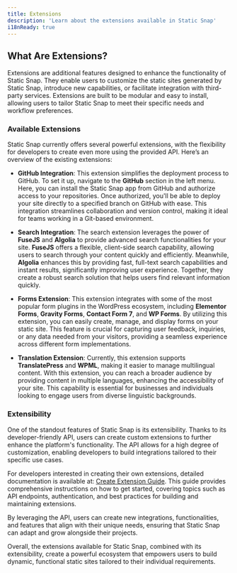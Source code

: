 ```yaml
---
title: Extensions
description: 'Learn about the extensions available in Static Snap'
i18nReady: true
---
```


## What Are Extensions?

Extensions are additional features designed to enhance the functionality of Static Snap. They enable users to customize the static sites generated by Static Snap, introduce new capabilities, or facilitate integration with third-party services. Extensions are built to be modular and easy to install, allowing users to tailor Static Snap to meet their specific needs and workflow preferences.

### Available Extensions

Static Snap currently offers several powerful extensions, with the flexibility for developers to create even more using the provided API. Here’s an overview of the existing extensions:

- **GitHub Integration**: 
  This extension simplifies the deployment process to GitHub. To set it up, navigate to the **GitHub** section in the left menu. Here, you can install the Static Snap app from GitHub and authorize access to your repositories. Once authorized, you'll be able to deploy your site directly to a specified branch on GitHub with ease. This integration streamlines collaboration and version control, making it ideal for teams working in a Git-based environment.

- **Search Integration**: 
  The search extension leverages the power of **FuseJS** and **Algolia** to provide advanced search functionalities for your site. **FuseJS** offers a flexible, client-side search capability, allowing users to search through your content quickly and efficiently. Meanwhile, **Algolia** enhances this by providing fast, full-text search capabilities and instant results, significantly improving user experience. Together, they create a robust search solution that helps users find relevant information quickly.

- **Forms Extension**: 
  This extension integrates with some of the most popular form plugins in the WordPress ecosystem, including **Elementor Forms**, **Gravity Forms**, **Contact Form 7**, and **WP Forms**. By utilizing this extension, you can easily create, manage, and display forms on your static site. This feature is crucial for capturing user feedback, inquiries, or any data needed from your visitors, providing a seamless experience across different form implementations.

- **Translation Extension**: 
  Currently, this extension supports **TranslatePress** and **WPML**, making it easier to manage multilingual content. With this extension, you can reach a broader audience by providing content in multiple languages, enhancing the accessibility of your site. This capability is essential for businesses and individuals looking to engage users from diverse linguistic backgrounds.

### Extensibility

One of the standout features of Static Snap is its extensibility. Thanks to its developer-friendly API, users can create custom extensions to further enhance the platform's functionality. The API allows for a high degree of customization, enabling developers to build integrations tailored to their specific use cases. 

For developers interested in creating their own extensions, detailed documentation is available at: [Create Extension Guide](/en/developers/create-extension-guide/). This guide provides comprehensive instructions on how to get started, covering topics such as API endpoints, authentication, and best practices for building and maintaining extensions.

By leveraging the API, users can create new integrations, functionalities, and features that align with their unique needs, ensuring that Static Snap can adapt and grow alongside their projects.

Overall, the extensions available for Static Snap, combined with its extensibility, create a powerful ecosystem that empowers users to build dynamic, functional static sites tailored to their individual requirements.

